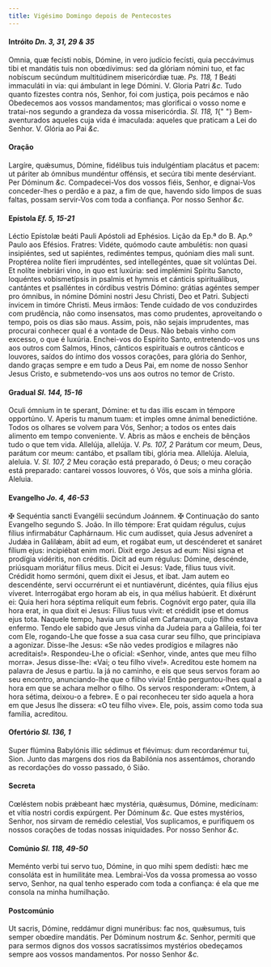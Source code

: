 ```yaml
---
title: Vigésimo Domingo depois de Pentecostes
---
```


<h4 class="text-center">
  Intróito <em>Dn. 3, 31, 29 & 35</em>
</h4>
<div class="grid grid-cols-2 gap-5">
  <span class="text-justify">
    Omnia, quæ fecísti nobis, Dómine, in vero judício fecísti, quia peccávimus
    tibi et mandátis tuis non obœdívimus: sed da glóriam nómini tuo, et fac
    nobíscum secúndum multitúdinem misericórdiæ tuæ. <em>Ps. 118, 1</em> Beáti
    immaculáti in via: qui ámbulant in lege Dómini. V. Gloria Patri <em>&c.</em>
  </span>
  <span class="text-justify">
    Tudo quanto fizestes contra nós, Senhor, foi com justiça, pois pecámos e não
    Obedecemos aos vossos mandamentos; mas glorificai o vosso nome e tratai-nos
    segundo a grandeza da vossa misericórdia. <em>Sl. 118, 1</em>{" "}
    Bem-aventurados aqueles cuja vida é imaculada: aqueles que praticam a Lei do
    Senhor. V. Glória ao Pai <em>&c.</em>
  </span>
</div>


#### Oração
<div class="grid grid-cols-2 gap-5">
  <span class="text-justify">
    Largíre, quǽsumus, Dómine, fidélibus tuis indulgéntiam placátus et pacem: ut
    páriter ab ómnibus mundéntur offénsis, et secúra tibi mente desérviant. Per
    Dóminum <em>&c.</em>
  </span>
  <span class="text-justify">
    Compadecei-Vos dos vossos fiéis, Senhor, e dignai-Vos conceder-lhes o perdão
    e a paz, a fim de que, havendo sido limpos de suas faltas, possam servir-Vos
    com toda a confiança. Por nosso Senhor <em>&c.</em>
  </span>
</div>

<h4 class="text-center">
  Epístola <em>Ef. 5, 15-21</em>
</h4>
<div class="grid grid-cols-2 gap-5">
  <span class="text-justify">
    Léctio Epístolæ beáti Pauli Apóstoli ad Ephésios.
  </span>
  <span class="text-justify">Lição da Ep.ª do B. Ap.º Paulo aos Efésios.</span>
  <span class="text-justify">
    Fratres: Vidéte, quómodo caute ambulétis: non quasi insipiéntes, sed ut
    sapiéntes, rediméntes tempus, quóniam dies mali sunt. Proptérea nolíte fíeri
    imprudéntes, sed intellegéntes, quae sit volúntas Dei. Et nolíte inebriári
    vino, in quo est luxúria: sed implémini Spíritu Sancto, loquéntes
    vobismetípsis in psalmis et hymnis et cánticis spirituálibus, cantántes et
    psalléntes in córdibus vestris Dómino: grátias agéntes semper pro ómnibus,
    in nómine Dómini nostri Jesu Christi, Deo et Patri. Subjecti ínvicem in
    timóre Christi.
  </span>
  <span class="text-justify">
    Meus irmãos: Tende cuidado de vos conduzirdes com prudência, não como
    insensatos, mas como prudentes, aproveitando o tempo, pois os dias são maus.
    Assim, pois, não sejais imprudentes, mas procurai conhecer qual é a vontade
    de Deus. Não bebais vinho com excesso, o que é luxúria. Enchei-vos do
    Espírito Santo, entretendo-vos uns aos outros com Salmos, Hinos, cânticos
    espirituais e outros cânticos e louvores, saídos do íntimo dos vossos
    corações, para glória do Senhor, dando graças sempre e em tudo a Deus Pai,
    em nome de nosso Senhor Jesus Cristo, e submetendo-vos uns aos outros no
    temor de Cristo.
  </span>
</div>

<h4 class="text-center">
  Gradual <em>Sl. 144, 15-16</em>
</h4>
<div class="grid grid-cols-2 gap-5">
  <span class="text-justify">
    Oculi ómnium in te sperant, Dómine: et tu das illis escam in témpore
    opportúno. V. Aperis tu manum tuam: et imples omne ánimal benedictióne.
  </span>
  <span class="text-justify">
    Todos os olhares se volvem para Vós, Senhor; a todos os entes dais alimento
    em tempo conveniente. V. Abris as mãos e encheis de bênçãos tudo o que tem
    vida.
  </span>
  <span class="text-justify">
    Allelúja, allelúja. V. <em>Ps. 107, 2</em> Parátum cor meum, Deus, parátum
    cor meum: cantábo, et psallam tibi, glória mea. Allelúja.
  </span>
  <span class="text-justify">
    Aleluia, aleluia. V. <em>Sl. 107, 2</em> Meu coração está preparado, ó Deus;
    o meu coração está preparado: cantarei vossos louvores, ó Vós, que sois a
    minha glória. Aleluia.
  </span>
</div>

<h4 class="text-center">
  Evangelho <em>Jo. 4, 46-53</em>
</h4>
<div class="grid grid-cols-2 gap-5">
  <span class="text-justify">
    <span class="text-red-500">&#10016;</span> Sequéntia sancti Evangélii
    secúndum Joánnem.
  </span>
  <span class="text-justify">
    <span class="text-red-500">&#10016;</span> Continuação do santo Evangelho
    segundo S. João.
  </span>
  <span class="text-justify">
    In illo témpore: Erat quidam régulus, cujus fílius infirmabátur Caphárnaum.
    Hic cum audísset, quia Jesus adveníret a Judǽa in Galilǽam, ábiit ad eum, et
    rogábat eum, ut descénderet et sanáret fílium ejus: incipiébat enim mori.
    Dixit ergo Jesus ad eum: Nisi signa et prodígia vidéritis, non créditis.
    Dicit ad eum régulus: Dómine, descénde, priúsquam moriátur fílius meus.
    Dicit ei Jesus: Vade, fílius tuus vivit. Crédidit homo sermóni, quem dixit
    ei Jesus, et ibat. Jam autem eo descendénte, servi occurrérunt ei et
    nuntiavérunt, dicéntes, quia fílius ejus víveret. Interrogábat ergo horam ab
    eis, in qua mélius habúerit. Et dixérunt ei: Quia heri hora séptima relíquit
    eum febris. Cognóvit ergo pater, quia illa hora erat, in qua dixit ei Jesus:
    Fílius tuus vivit: et crédidit ipse et domus ejus tota.
  </span>
  <span class="text-justify">
    Naquele tempo, havia um oficial em Cafarnaum, cujo filho estava enfermo.
    Tendo ele sabido que Jesus vinha da Judeia para a Galileia, foi ter com Ele,
    rogando-Lhe que fosse a sua casa curar seu filho, que principiava a
    agonizar. Disse-lhe Jesus: «Se não vedes prodígios e milagres não
    acreditais!». Respondeu-Lhe o oficial: «Senhor, vinde, antes que meu filho
    morra». Jesus disse-lhe: «Vai; o teu filho vive!». Acreditou este homem na
    palavra de Jesus e partiu. Ia já no caminho, e eis que seus servos foram ao
    seu encontro, anunciando-lhe que o filho vivia! Então perguntou-lhes qual a
    hora em que se achara melhor o filho. Os servos responderam: «Ontem, à hora
    sétima, deixou-o a febre». E o pai reconheceu ter sido aquela a hora em que
    Jesus lhe dissera: «O teu filho vive». Ele, pois, assim como toda sua
    família, acreditou.
  </span>
</div>

<h4 class="text-center">
  Ofertório <em>Sl. 136, 1</em>
</h4>
<div class="grid grid-cols-2 gap-5">
  <span class="text-justify">
    Super flúmina Babylónis illic sédimus et flévimus: dum recordarémur tui,
    Sion.
  </span>
  <span class="text-justify">
    Junto das margens dos rios da Babilónia nos assentámos, chorando as
    recordações do vosso passado, ó Sião.
  </span>
</div>


#### Secreta
<div class="grid grid-cols-2 gap-5">
  <span class="text-justify">
    Cœléstem nobis prǽbeant hæc mystéria, quǽsumus, Dómine, medicínam: et vítia
    nostri cordis expúrgent. Per Dóminum <em>&c.</em>
  </span>
  <span class="text-justify">
    Que estes mystérios, Senhor, nos sirvam de remédio celestial, Vos
    suplicamos, e purifiquem os nossos corações de todas nossas iniquidades. Por
    nosso Senhor <em>&c.</em>
  </span>
</div>

<h4 class="text-center">
  Comúnio <em>Sl. 118, 49-50</em>
</h4>
<div class="grid grid-cols-2 gap-5">
  <span class="text-justify">
    Meménto verbi tui servo tuo, Dómine, in quo mihi spem dedísti: hæc me
    consoláta est in humilitáte mea.
  </span>
  <span class="text-justify">
    Lembrai-Vos da vossa promessa ao vosso servo, Senhor, na qual tenho esperado
    com toda a confiança: é ela que me consola na minha humilhação.
  </span>
</div>


#### Postcomúnio
<div class="grid grid-cols-2 gap-5">
  <span class="text-justify">
    Ut sacris, Dómine, reddámur digni munéribus: fac nos, quǽsumus, tuis semper
    obœdíre mandátis. Per Dóminum nostrum <em>&c.</em>
  </span>
  <span class="text-justify">
    Senhor, permiti que para sermos dignos dos vossos sacratíssimos mystérios
    obedeçamos sempre aos vossos mandamentos. Por nosso Senhor <em>&c.</em>
  </span>
</div>
